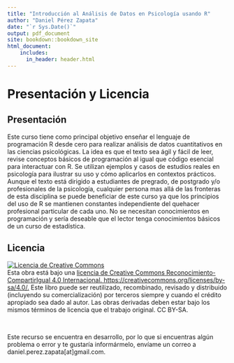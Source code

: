 ```yaml
---
title: "Introducción al Análisis de Datos en Psicología usando R"
author: "Daniel Pérez Zapata"
date: "`r Sys.Date()`"
output: pdf_document
site: bookdown::bookdown_site
html_document:
    includes:
      in_header: header.html
---
```


<link rel="icon" href="simp_dan"/>

# Presentación y Licencia {-}

## Presentación 

Este curso tiene como principal objetivo enseñar el lenguaje de programación R desde cero para realizar análisis de datos cuantitativos en las ciencias psicológicas. La idea es que el texto sea ágil y fácil de leer, revise conceptos básicos de programación al igual que código esencial para interactuar con R. Se utilizan ejemplos y casos de estudios reales en psicología para ilustrar su uso y cómo aplicarlos en contextos prácticos. Aunque el texto está dirigido a estudiantes de pregrado, de postgrado y/o profesionales de la psicología, cualquier persona mas allá de las fronteras de esta disciplina se puede beneficiar de este curso ya que los principios del uso de R se mantienen constantes independiente del quehacer profesional particular de cada uno. No se necesitan conocimientos en programación y sería deseable que el lector tenga conocimientos básicos de un curso de estadística. 
 
## Licencia


```{=html}
<a rel="license" href="http://creativecommons.org/licenses/by-sa/4.0/"><img alt="Licencia de Creative Commons" style="border-width:0" src="https://i.creativecommons.org/l/by-sa/4.0/88x31.png" /></a><br />Esta obra está bajo una <a rel="license" href="http://creativecommons.org/licenses/by-sa/4.0/">licencia de Creative Commons Reconocimiento-CompartirIgual 4.0 Internacional.  https://creativecommons.org/licenses/by-sa/4.0/.</a> Este libro puede ser reutilizado, recombinado, revisado y distribuido (incluyendo su comercialización) por terceros siempre y cuando el crédito apropiado sea dado al autor. Las obras derivadas deben estar bajo los mismos términos de licencia que el trabajo original. CC BY-SA.
```

&nbsp;  

Este recurso se encuentra en desarrollo, por lo que si encuentras algún problema o error y te gustaría informármelo, envíame un correo a daniel.perez.zapata[at]gmail.com. 